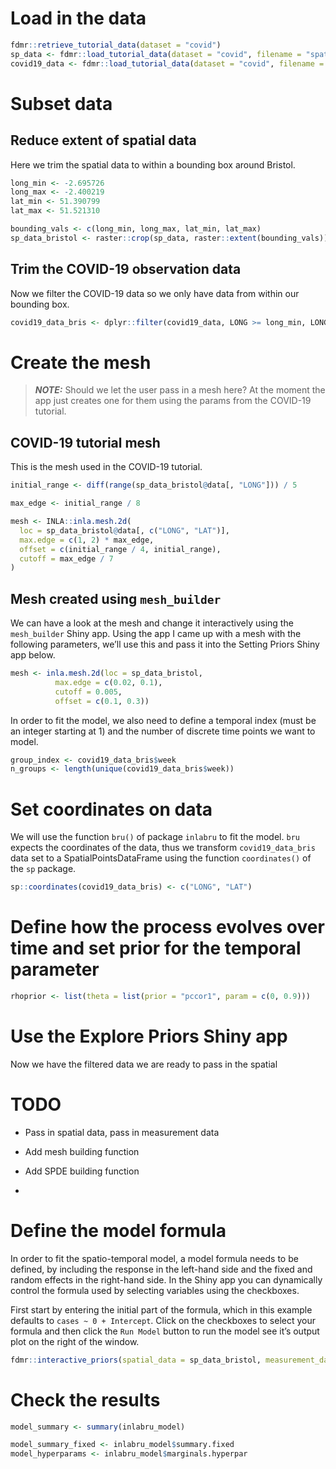 # Load in the data

```r
fdmr::retrieve_tutorial_data(dataset = "covid")
sp_data <- fdmr::load_tutorial_data(dataset = "covid", filename = "spatial_data.rds")
covid19_data <- fdmr::load_tutorial_data(dataset = "covid", filename = "covid19_data.rds")
```

# Subset data

## Reduce extent of spatial data

Here we trim the spatial data to within a bounding box around Bristol.

```r
long_min <- -2.695726
long_max <- -2.400219
lat_min <- 51.390799
lat_max <- 51.521310
```

```r
bounding_vals <- c(long_min, long_max, lat_min, lat_max)
sp_data_bristol <- raster::crop(sp_data, raster::extent(bounding_vals))
```

## Trim the COVID-19 observation data

Now we filter the COVID-19 data so we only have data from within our bounding box.

```r
covid19_data_bris <- dplyr::filter(covid19_data, LONG >= long_min, LONG <= long_max, LAT >= lat_min, LAT <= lat_max)
```

# Create the mesh

> **_NOTE:_**  Should we let the user pass in a mesh here? At the moment the app just creates one for them using the params from the COVID-19 tutorial.

## COVID-19 tutorial mesh

This is the mesh used in the COVID-19 tutorial.

```r
initial_range <- diff(range(sp_data_bristol@data[, "LONG"])) / 5

max_edge <- initial_range / 8

mesh <- INLA::inla.mesh.2d(
  loc = sp_data_bristol@data[, c("LONG", "LAT")],
  max.edge = c(1, 2) * max_edge,
  offset = c(initial_range / 4, initial_range),
  cutoff = max_edge / 7
)
```

## Mesh created using `mesh_builder`

We can have a look at the mesh and change it interactively using the `mesh_builder` Shiny app. Using the app I came up with a mesh with the following parameters, we'll use this
and pass it into the Setting Priors Shiny app below.

```r
mesh <- inla.mesh.2d(loc = sp_data_bristol,
          max.edge = c(0.02, 0.1),
          cutoff = 0.005,
          offset = c(0.1, 0.3))
```

In order to fit the model, we also need to define a temporal index (must be an integer starting at 1) and the number of discrete time points we want to model.

```r
group_index <- covid19_data_bris$week
n_groups <- length(unique(covid19_data_bris$week))
```

# Set coordinates on data

We will use the function `bru()` of package `inlabru` to fit the model. `bru` expects the coordinates of the data, thus we transform `covid19_data_bris` data set to a SpatialPointsDataFrame using the function `coordinates()` of the `sp` package.

```r
sp::coordinates(covid19_data_bris) <- c("LONG", "LAT")
```

# Define how the process evolves over time and set prior for the temporal parameter

```r
rhoprior <- list(theta = list(prior = "pccor1", param = c(0, 0.9)))
```

# Use the Explore Priors Shiny app

Now we have the filtered data we are ready to pass in the spatial 

# TODO

- Pass in spatial data, pass in measurement data

- Add mesh building function
- Add SPDE building function
- 

# Define the model formula

In order to fit the spatio-temporal model, a model formula needs to be defined, by including the response in the left-hand side and the fixed and random effects in the right-hand side.
In the Shiny app you can dynamically control the formula used by selecting variables using the checkboxes.

First start by entering the initial part of the formula, which in this example defaults to `cases ~ 0 + Intercept`. Click on the checkboxes to select your formula and then click the `Run Model` button to
run the model see it's output plot on the right of the window.

```r
fdmr::interactive_priors(spatial_data = sp_data_bristol, measurement_data = covid19_data_bris)
```



# Check the results

```r
model_summary <- summary(inlabru_model)

model_summary_fixed <- inlabru_model$summary.fixed
model_hyperparams <- inlabru_model$marginals.hyperpar
```